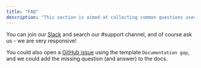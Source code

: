 ```yaml
---
title: "FAQ"
description: "This section is aimed at collecting common questions users have to provide documented answers."
---
```


<Snippet file="faq/question-disable-hooks.mdx" />
<Snippet file="faq/question-disable-elementary-models.mdx" />
<Snippet file="faq/question-change-elementary-schema.mdx" />
<Snippet file="faq/question-schema.mdx" />
<Snippet file="faq/question-which-tests.mdx" />
<Snippet file="faq/question-singular-tests-config.mdx" />
<Snippet file="faq/question-full-refresh.mdx" />
<Snippet file="faq/question-elementary-permissions.mdx" />
<Snippet file="faq/question-dbt-cloud.mdx" />
<Snippet file="faq/question-test-results-sample.mdx" />
<Snippet file="faq/question-cost.mdx" />

<Accordion title="My question is not listed here">

You can join our [Slack](https://elementary-data.com/community) and search our #support channel, and of course ask us - we are very responsive!

You could also open a [GitHub issue](https://github.com/elementary-data/elementary/issues/new) using the template `Documentation gap`, and we could add the missing question (and answer) to the docs.

</Accordion>
